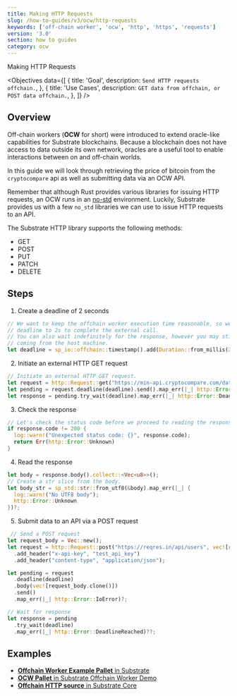 ```yaml
---
title: Making HTTP Requests
slug: /how-to-guides/v3/ocw/http-requests
keywords: ['off-chain worker', 'ocw', 'http', 'https', 'requests']
version: '3.0'
section: how to guides
category: ocw
---
```


Making HTTP Requests

<Objectives
  data={[
    {
      title: 'Goal',
      description: `Send HTTP requests offchain.`,
    },
    {
      title: 'Use Cases',
      description: `GET data from offchain, or POST data offchain.`,
    },
  ]}
/>

## Overview

Off-chain workers (**OCW** for short) were introduced to extend oracle-like capabilities for Substrate blockchains.
Because a blockchain does not have access to data outside its own network, oracles are a useful tool to enable interactions between on and off-chain worlds.

In this guide we will look through retrieving the price of bitcoin from the `cryptocompare` api as well as submitting data via an OCW API.

Remember that although Rust provides various libraries for issuing HTTP requests, an OCW runs in an [no-std](https://docs.rust-embedded.org/book/intro/no-std.html) environment.
Luckily, Substrate provides us with a few `no_std` libraries we can use to issue HTTP requests to an API.

The Substrate HTTP library supports the following methods:

- GET
- POST
- PUT
- PATCH
- DELETE

## Steps

1. Create a deadline of 2 seconds

```rust
// We want to keep the offchain worker execution time reasonable, so we set a hard-coded
// deadline to 2s to complete the external call.
// You can also wait indefinitely for the response, however you may still get a timeout
// coming from the host machine.
let deadline = sp_io::offchain::timestamp().add(Duration::from_millis(2_000));
```

2. Initiate an external HTTP GET request

```rust
// Initiate an external HTTP GET request.
let request = http::Request::get("https://min-api.cryptocompare.com/data/price?fsym=BTC&tsyms=USD");
let pending = request.deadline(deadline).send().map_err(|_| http::Error::IoError)?;
let response = pending.try_wait(deadline).map_err(|_| http::Error::DeadlineReached)??;
```

3. Check the response

```rust
// Let's check the status code before we proceed to reading the response.
if response.code != 200 {
  log::warn!("Unexpected status code: {}", response.code);
  return Err(http::Error::Unknown)
}
```

4. Read the response

```rust
let body = response.body().collect::<Vec<u8>>();
// Create a str slice from the body.
let body_str = sp_std::str::from_utf8(&body).map_err(|_| {
  log::warn!("No UTF8 body");
  http::Error::Unknown
})?;
```

5. Submit data to an API via a POST request

```rust
 // Send a POST request
let request_body = Vec::new();
let request = http::Request::post("https://reqres.in/api/users", vec![request_body.clone()])
  .add_header("x-api-key", "test_api_key")
  .add_header("content-type", "application/json");

let pending = request
  .deadline(deadline)
  .body(vec![request_body.clone()])
  .send()
  .map_err(|_| http::Error::IoError)?;

// Wait for response
let response = pending
  .try_wait(deadline)
  .map_err(|_| http::Error::DeadlineReached)??;
```

## Examples

- [**Offchain Worker Example Pallet** in Substrate](https://github.com/paritytech/substrate/blob/polkadot-v0.9.17/frame/examples/offchain-worker/src/lib.rs#L571-L625)
- [**OCW Pallet** in Substrate Offchain Worker Demo](https://github.com/jimmychu0807/substrate-offchain-worker-demo/blob/master/pallets/ocw/src/lib.rs#L363-#L401)
- [**Offchain HTTP source** in Substrate Core](https://github.com/paritytech/substrate/blob/master/primitives/runtime/src/offchain/http.rs#L63-L76)
